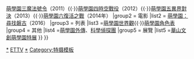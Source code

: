 {{Navbox
|title  = [[萌學園]]系列
|navbar = collapsed
|name = 萌學園系列
|group1 = 作品
|list1  = {{Navbox|child
|group1 = 電視
|list1 = [[萌學園之萌騎士傳奇]]（2010）{{·}}[[萌學園二聖戰再起]]（2010）{{·}}[[萌學園三魔法號令]]（2011）{{·}}[[萌學園四時空戰役]]（2012）{{·}}[[萌學園五異界對決]]（2013）{{·}}[[萌學園6復活之戰|萌學園六復活之戰]]（2014年）
|group2 = 電影
|list2 = [[萌學園：尋找磐古]]（2016）
|group3 = 列表
|list3 =[[萌學園|萌學園世界觀]]{{·}}[[萌學園角色列表|萌學園角色表]]
|group4 = 其他
|list4 =[[萌學園外傳]]、[[科學偵探團]]
|group5 = 展覽
|list5 =[[華山文創萌學園特展]]
}}
}}<noinclude>

[[Category:萌學園系列|*{{PAGENAME}}]]
[[Category:台灣電視劇模板|ETTV]]
[[Category:台灣偶像劇|*]][[Category:特摄模板]]
</noinclude>